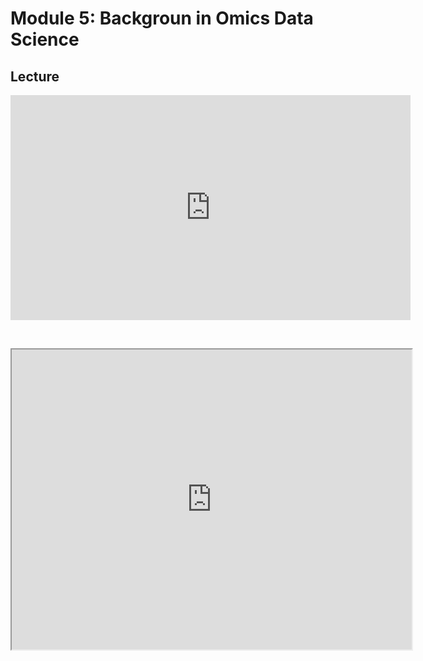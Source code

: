 # Module 5: Backgroun in Omics Data Science

## Lecture

<iframe width="640" height="360" src="https://www.youtube.com/embed/YfUOJnp-YBo?si=5ra4IPwlqI1ls2eE" title="YouTube video player" frameborder="0" allow="accelerometer; autoplay; clipboard-write; encrypted-media; gyroscope; picture-in-picture; web-share" referrerpolicy="strict-origin-when-cross-origin" allowfullscreen></iframe>

<br>

<iframe src="https://drive.google.com/file/d/17iSSXRrAi3MtYUs7kegbaReOAP65oOqc/preview" width="640" height="480" allow="autoplay"></iframe>

